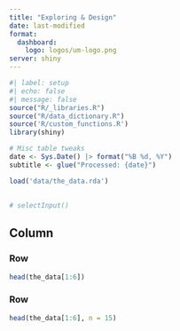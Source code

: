 ```yaml
---
title: "Exploring & Design"
date: last-modified
format:
  dashboard:
    logo: logos/um-logo.png
server: shiny
---
```



```r
#| label: setup
#| echo: false
#| message: false
source("R/_libraries.R")
source("R/data_dictionary.R")
source('R/custom_functions.R')
library(shiny)

# Misc table tweaks
date <- Sys.Date() |> format("%B %d, %Y")
subtitle <- glue("Processed: {date}")

load('data/the_data.rda')
```


## {.toolbar}

```r
# selectInput()
```


## Column

### Row {height=35%}

```r
head(the_data[1:6])
```


### Row {height=65%}

```r
head(the_data[1:6], n = 15)
```